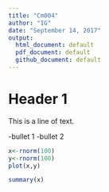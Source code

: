```yaml
---
title: "Cm004"
author: "IG"
date: "September 14, 2017"
output:
  html_document: default
  pdf_document: default
  github_document: default
---
```


# Header 1

This is a line of text.

-bullet 1
-bullet 2

```r
x<-rnorm(100)
y<-rnorm(100)
plot(x,y)
```
```r
summary(x)
```



